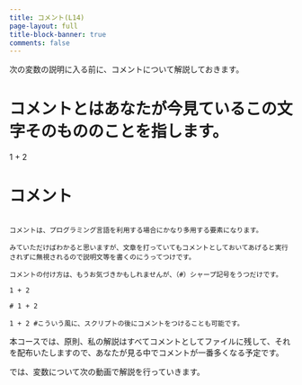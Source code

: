 ```yaml
---
title: コメント(L14)
page-layout: full
title-block-banner: true
comments: false
---
```



次の変数の説明に入る前に、コメントについて解説しておきます。

# コメントとはあなたが今見ているこの文字そのもののことを指します。

1 + 2

# コメント
```

コメントは、プログラミング言語を利用する場合にかなり多用する要素になります。

みていただけばわかると思いますが、文章を打っていてもコメントとしておいてあげると実行されずに無視されるので説明文等を書くのにうってつけです。

コメントの付け方は、もうお気づきかもしれませんが、（#）シャープ記号をうつだけです。

1 + 2

# 1 + 2

1 + 2 #こういう風に、スクリプトの後にコメントをつけることも可能です。
```

本コースでは、原則、私の解説はすべてコメントとしてファイルに残して、それを配布いたしますので、あなたが見る中でコメントが一番多くなる予定です。

では、変数について次の動画で解説を行っていきます。